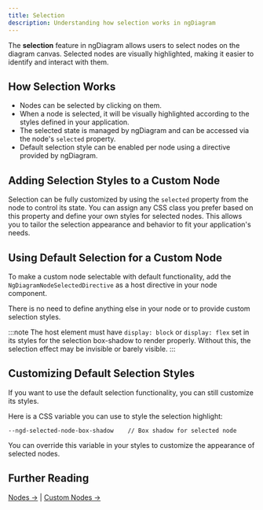 ```yaml
---
title: Selection
description: Understanding how selection works in ngDiagram
---
```



The **selection** feature in ngDiagram allows users to select nodes on the diagram canvas.
Selected nodes are visually highlighted, making it easier to identify and interact with them.

## How Selection Works

- Nodes can be selected by clicking on them.
- When a node is selected, it will be visually highlighted according to the styles defined in your application.
- The selected state is managed by ngDiagram and can be accessed via the node's `selected` property.
- Default selection style can be enabled per node using a directive provided by ngDiagram.

## Adding Selection Styles to a Custom Node

Selection can be fully customized by using the `selected` property from the node to control its state.
You can assign any CSS class you prefer based on this property and define your own styles for selected nodes.
This allows you to tailor the selection appearance and behavior to fit your application's needs.

<CustomSelection />

<CodeSnippet relativePath="nodes/selection/custom/node/node.component.ts" />

<CodeSnippet relativePath="nodes/selection/custom/node/node.component.scss" />

## Using Default Selection for a Custom Node

To make a custom node selectable with default functionality, add the `NgDiagramNodeSelectedDirective` as a host directive in your node component.

There is no need to define anything else in your node or to provide custom selection styles.

:::note
The host element must have `display: block` or `display: flex` set in its styles for the selection box-shadow to render properly. Without this, the selection effect may be invisible or barely visible.
:::

<DefaultSelection />

<CodeSnippet relativePath="nodes/selection/default/node/node.component.ts" />

## Customizing Default Selection Styles

If you want to use the default selection functionality, you can still customize its styles.

Here is a CSS variable you can use to style the selection highlight:

```
--ngd-selected-node-box-shadow    // Box shadow for selected node
```

You can override this variable in your styles to customize the appearance of selected nodes.

## Further Reading

[Nodes →](/docs/internals/nodes/nodes) | [Custom Nodes →](/docs/internals/nodes/custom-nodes)
